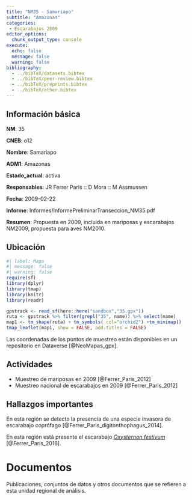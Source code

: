 ```yaml
---
title: "NM35 - Samariapo"
subtitle: "Amazonas"
categories:
 - Escarabajos 2009
editor_options: 
  chunk_output_type: console
execute:
  echo: false 
  message: false
  warning: false
bibliography: 
  - ../bibTeX/datasets.bibtex
  - ../bibTeX/peer-review.bibtex
  - ../bibTeX/preprints.bibtex
  - ../bibTeX/other.bibtex
---
```


## Información básica

**NM**: 35

**CNEB**: o12

**Nombre**: Samariapo

**ADM1**: Amazonas

**Estado_actual**: activa

**Responsables**: JR Ferrer Paris :: D Mora :: M Assmussen

**Fecha**: 2009-02-22

**Informe**: Informes/InformePreliminarTranseccion_NM35.pdf

**Resumen**: Propuesta en 2009, incluida en mariposas y escarabajos NM2009, propuesta para aves NM2010.


## Ubicación

```r
#| label: Mapa
#| message: false
#| warning: false
require(sf)
library(dplyr)
library(tmap)
library(knitr)
library(readr)

gpstrack <- read_sf(here::here("sandbox","35.gpx"))
ruta <- gpstrack %>% filter(grepl("35", name)) %>% select(name) 
map1 <- tm_shape(ruta) + tm_symbols( col="orchid2") +tm_minimap()
tmap_leaflet(map1, show = FALSE, add.titles = FALSE)
```

Las coordenadas de los puntos de muestreo están disponibles en un repositorio en Dataverse [@NeoMapas_gpx].


## Actividades

- Muestreo de mariposas en 2009 [@Ferrer_Paris_2012]
- Muestreo nacional de escarabajos en 2009 [@Ferrer_Paris_2012]


## Hallazgos importantes

En esta región se detecto la presencia de una especie invasora de escarabajo coprófago [@Ferrer_Paris_digitonthophagus_2014].


En esta región está presente el escarabajo [*Oxysternon festivum*](/taxa/Oxysternon.qmd) [@Ferrer_Paris_2016].

# Documentos

Publicaciones, conjuntos de datos y otros documentos que se refieren a esta unidad regional de análisis.

::: {#refs}
:::

